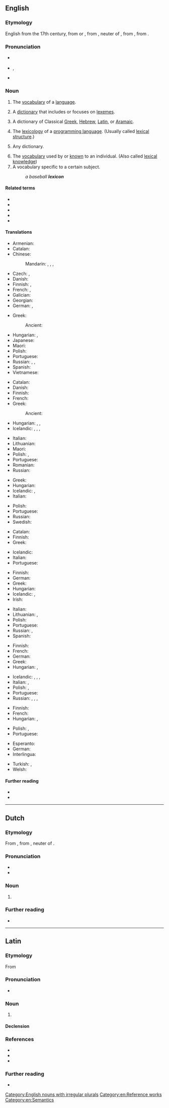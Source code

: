 {{also|léxicon}}
==English==
{{was wotd|2006|December|12}}

===Etymology===
{{wikipedia|dab=lexicon (disambiguation)|lexicon}}
English from the 17th century, from {{der|en|ML.|-}} or {{der|en|NL.|-}} {{m|la|lexicon}}, from {{der|en|grc|λεξικόν||a lexicon}}, neuter of {{m|grc|λεξικός||of words}}, from {{m|grc|λέξις||a saying, speech, word}}, from {{m|grc|λέγειν||to speak}}.

===Pronunciation===
* {{a|UK}} {{IPA|/ˈlɛk.sɪ.kən/|lang=en}}
* {{a|US}} {{enPR|lĕ'ksĭkŏn}}, {{IPA|/ˈlɛk.sɪ.kɑn/|lang=en}}
* {{audio|en-us-lexicon.ogg|Audio (US)|lang=en}}

===Noun===
{{wikipedia}}
{{en-noun|lexica|lexicons}}

# The [[vocabulary]] of a [[language]].
#: {{syn|en|word-hoard|word-stock}}
# {{lb|en|linguistics}} A [[dictionary]] that includes or focuses on [[lexeme]]s.
#: {{syn|en|wordbook}}
# A dictionary of Classical [[Greek]], [[Hebrew]], [[Latin]], or [[Aramaic]].
# {{lb|en|programming}} The [[lexicology]] of a [[programming language]]. (Usually called [[lexical structure]].)
# {{lb|en|rare}} Any dictionary.
# The [[vocabulary]] used by or [[know]]n to an individual. (Also called [[lexical knowledge]])
# A vocabulary specific to a certain subject.
#: ''a baseball '''lexicon'''''

====Related terms====
* {{l|en|lexical}}
* {{l|en|lexicography}}
* {{l|en|lexicology}}
* {{l|en|lexiconophilia}}
* {{l|en|lexiconophilist}}

====Translations====
{{trans-top|vocabulary of a language}}
* Armenian: {{t+|hy|բառապաշար}}
* Catalan: {{t+|ca|lèxic|m}}
* Chinese:
*: Mandarin: {{t+|cmn|詞庫|sc=Hani}}, {{t+|cmn|词库|tr=cíkù|sc=Hani}}, {{t+|cmn|詞匯|sc=Hani}}, {{t+|cmn|词汇|tr=cíhuì|sc=Hani}}
* Czech: {{t|cs|lexikum|n}}, {{t+|cs|slovní zásoba|f}}
* Danish: {{t+|da|leksikon|n}}
* Finnish: {{t+|fi|sanasto}}, {{t+|fi|leksikko}}
* French: {{t+|fr|lexique|f}}, {{t+|fr|vocabulaire|m}}
* Galician: {{t+|gl|léxico|m}}
* Georgian: {{t+|ka|ლექსიკონი}}
* German: {{t+|de|Lexikon|n}}, {{t+|de|Wortschatz|m}}
{{trans-mid}}
* Greek:
*: Ancient: {{t|grc|λεξικόν|n}}
* Hungarian: {{t+|hu|szókincs}}, {{t+|hu|szókészlet}}
* Japanese: {{t+|ja|語彙|tr=ごい, goi|sc=Jpan}}
* Maori: {{t|mi|huinga kupu}}
* Polish: {{t+|pl|słownik|m}}
* Portuguese: {{t+|pt|léxico|m}}
* Russian: {{t+|ru|слова́рь|m}}, {{t+|ru|лексико́н|m}}, {{t+|ru|ле́ксика|f}}
* Spanish: {{t+|es|léxico|m}}
* Vietnamese: {{t+|vi|từ điển}}
{{trans-bottom}}

{{trans-top|dictionary of lexemes}}
* Catalan: {{t+|ca|lèxic|m}}
* Danish: {{t+|da|leksikon|n}}
* Finnish: {{t+|fi|sanakirja}}
* French: {{t+|fr|lexique|m}}
* Greek: {{t+|el|λημματολόγιο|n}}
*: Ancient: {{t|grc|λεξικόν|n}}
* Hungarian: {{t+|hu|szójegyzék}}, {{t+|hu|szógyűjtemény}}, {{t+|hu|szószedet}}
* Icelandic: {{t+|is|orðabók|f}}, {{t+|is|orðasafn|n}}, {{t|is|lesforði|m}}, {{t|is|lessafn|n}}
{{trans-mid}}
* Italian: {{t+|it|lessico|m}}
* Lithuanian: {{t|lt|leksikonas|m}}
* Maori: {{t+|mi|papakupu}}
* Polish: {{t+check|pl|leksykon|m}}, {{t-check|pl|[[słownik]] [[encyklopedyczny]]|m}}<!-- never seen the latter one used. -->
* Portuguese: {{t+|pt|léxico|m}}
* Romanian: {{t+|ro|lexicon|n}}
* Russian: {{t|ru|[[слова́рь]] [[лексема|лексе́м]]|m}}
{{trans-bottom}}

{{trans-top|dictionary of Classical Greek, Hebrew, Latin, or Aramaic}}
* Greek: {{t+|el|λεξικό|n}}
* Hungarian: {{t+|hu|szótár}}
* Icelandic: {{t+|is|orðabók|f}}, {{t+|is|orðasafn|n}}
* Italian: {{t+|it|lessico|m}}
{{trans-mid}}
* Polish: {{t+|pl|słownik|m}}
* Portuguese: {{t+|pt|léxicon|m}}
* Russian: {{t+|ru|лексико́н|m}}
* Swedish: {{t+|sv|lexikon|n}}
{{trans-bottom}}

{{trans-top|lexicology of a programming language}}
* Catalan: {{t+|ca|lèxic|m}}
* Finnish: {{t+|fi|sanasto}}
* Greek: {{t+|el|λεξιλόγιο|n}}
{{trans-mid}}
* Icelandic: {{t+|is|orðasafn|n}}
* Italian: {{t+|it|lessico|m}}
* Portuguese: {{t+|pt|léxico|m}}
{{trans-bottom}}

{{trans-top|(rare) any dictionary}}
* Finnish: {{t+|fi|sanakirja}}
* German: {{t+|de|Lexikon|n}}
* Greek: {{t+|el|λεξικό|n}}
* Hungarian: {{t+|hu|szótár}}
* Icelandic: {{t+|is|orðabók|f}}, {{t+|is|orðasafn|n}}
* Irish: {{t+|ga|foclóir|m}}
{{trans-mid}}
* Italian: {{t+|it|lessico|m}}
* Lithuanian: {{t+|lt|žodynas|m}}, {{t|lt|leksikonas|m}}
* Polish: {{t+|pl|słownik|m}}
* Portuguese: {{t+|pt|léxico|m}}
* Russian: {{t+|ru|лексико́н|m}}, {{t+|ru|слова́рь|m}}
* Spanish: {{t+|es|léxico|m}}
{{trans-bottom}}

{{trans-top|vocabulary used by an individual}}
* Finnish: {{t+|fi|sanavarasto}}
* French: {{t+|fr|lexique|m}}
* German: {{t+|de|Wortschatz|m}}
* Greek: {{t+|el|λεξιλόγιο|n}}
* Hungarian: {{t+|hu|szókincs}}, {{t+|hu|szókészlet}}
{{trans-mid}}
* Icelandic: {{t+|is|orðabók|f}}, {{t+|is|orðasafn|n}}, {{t|is|lesforði|m}}, {{t|is|lessafn|n}}
* Italian: {{t+|it|lessico|m}}, {{t+|it|vocabolario|m}}
* Polish: {{t+|pl|leksykon|m}}, {{t+|pl|słownictwo|n}}
* Portuguese: {{t+|pt|vocabulário|m}}
* Russian: {{t+|ru|лексико́н|m}}, {{t|ru|[[запа́с]] [[слово|слов]]|m}}, {{t|ru|[[лекси́ческий]] [[запа́с]]|m}}, {{t+|ru|ле́ксика|f}}
{{trans-bottom}}

{{trans-top|subject-specific vocabulary}}
* Finnish: {{t+|fi|sanasto}}
* French: {{t+|fr|champ lexical|m}}
* Hungarian: {{t+|hu|szószedet}}, {{t+|hu|szókészlet}}
{{trans-mid}}
* Polish: {{t+|pl|leksyk|m}}, {{t+|pl|słownictwo|m}}
* Portuguese: {{t+|pt|vocabulário|m}}
{{trans-bottom}}

{{checktrans-top}}
* Esperanto: {{t-check|eo|leksikono}}
* German: {{t+check|de|Lexikon|n}}
* Interlingua: {{t-check|ia|lexico}}
{{trans-mid}}
* Turkish: {{t+check|tr|sözlük}}, {{t+check|tr|lügat}}
* Welsh: {{t+check|cy|geiriadur|m}}
{{trans-bottom}}

====Further reading====
* {{R:Webster 1913}}
* {{R:Century 1911}}

[[Category:English nouns with irregular plurals]]
[[Category:en:Reference works]]
[[Category:en:Semantics]]

----

==Dutch==

===Etymology===
From {{der|nl|NL.|lexicon}}, from {{der|nl|grc|λεξικόν||a lexicon}}, neuter of {{m|grc|λεξικός||of words}}.

===Pronunciation===
* {{audio|Nl-lexicon.ogg|Audio|lang=nl}}
* {{hyphenation|lexi|con|lang=nl}}

===Noun===
{{nl-noun|n|-s|pl2=lexica|lexiconnetje}}

# {{rfgloss|lang=nl}} {{l|en|lexicon}}

===Further reading===
* {{projectlink|wikipedia|lang=nl}}

----

==Latin==

===Etymology===
From {{der|la|grc|λεξικόν||dictionary}}

===Pronunciation===
* {{la-IPA}}

===Noun===
{{la-noun|lexicon|lexicī|n|second}}

# {{rfgloss|lang=la}} {{l|en|lexicon}}

====Declension====
{{la-decl-2nd-N-Greek|lexic}}

===References===
* {{R:Gaffiot}}
* {{R:Peck}}
* {{R:NLW}}

===Further reading===
* {{projectlink|wikipedia|lang=la}}